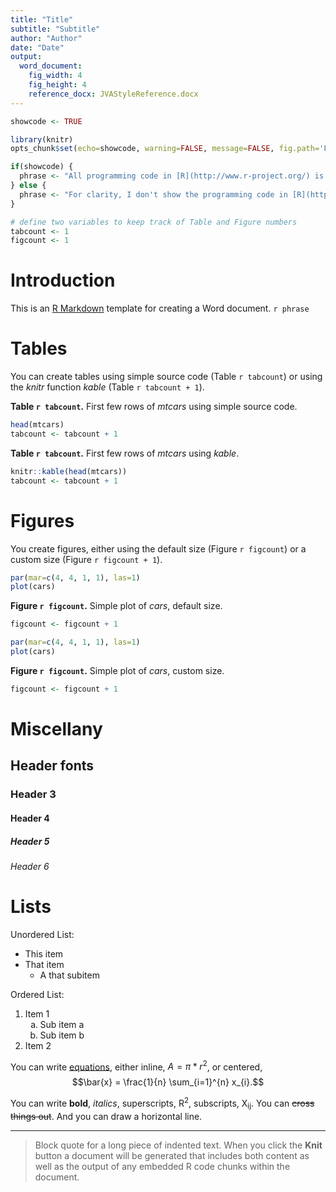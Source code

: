 ```yaml
---
title: "Title"
subtitle: "Subtitle"
author: "Author"
date: "Date"
output:
  word_document:
    fig_width: 4
    fig_height: 4
    reference_docx: JVAStyleReference.docx
---
```


```r
showcode <- TRUE

library(knitr) 
opts_chunk$set(echo=showcode, warning=FALSE, message=FALSE, fig.path='Figs/')

if(showcode) {
  phrase <- "All programming code in [R](http://www.r-project.org/) is shown."
} else {
  phrase <- "For clarity, I don't show the programming code in [R](http://www.r-project.org/), but I'm happy to provide it upon request."
}

# define two variables to keep track of Table and Figure numbers
tabcount <- 1
figcount <- 1
```

# Introduction

This is an [R Markdown](http://rmarkdown.rstudio.com) template for creating a Word document.  `r phrase`

# Tables

You can create tables using simple source code (Table `r tabcount`) or using the *knitr* function *kable* (Table `r tabcount + 1`).

**Table `r tabcount`.** First few rows of *mtcars* using simple source code.
```r
head(mtcars)
tabcount <- tabcount + 1
```

**Table `r tabcount`.** First few rows of *mtcars* using *kable*.
```r
knitr::kable(head(mtcars))
tabcount <- tabcount + 1
```

# Figures

You create figures, either using the default size (Figure `r figcount`) or a custom size (Figure `r figcount + 1`).



```r
par(mar=c(4, 4, 1, 1), las=1)
plot(cars)
```

**Figure `r figcount`.** Simple plot of *cars*, default size.

```r
figcount <- figcount + 1
```



```r
par(mar=c(4, 4, 1, 1), las=1)
plot(cars)
```

**Figure `r figcount`.** Simple plot of *cars*, custom size.

```r
figcount <- figcount + 1
```



# Miscellany

## Header fonts 
### Header 3 
#### Header 4 
##### Header 5 
###### Header 6 

# Lists

Unordered List:

* This item
* That item
    + A that subitem

Ordered List:

1. Item 1
    a. Sub item a
    a. Sub item b
1. Item 2
    
You can write [equations](https://support.rstudio.com/hc/en-us/articles/200486328-Equations-in-R-Markdown), either inline, $A = \pi*r^{2}$, or centered,
$$\bar{x} = \frac{1}{n} \sum_{i=1}^{n} x_{i}.$$

You can write **bold**, *italics*, superscripts, R^2^, subscripts, X~ij~.  You can ~~cross things out~~.  And you can draw a horizontal line. 

*** 

> Block quote for a long piece of indented text. When you click the **Knit** button a document will be generated that includes both content as well as the output of any embedded R code chunks within the document.
